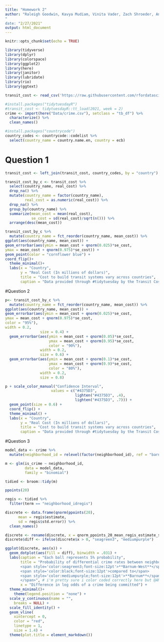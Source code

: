 ```yaml
---
title: "Homework 2"
author: "Raleigh Goodwin, Kavya Mudiam, Vinita Vader, Zach Shroeder, Ann-Marie Barrett"
"
date: "2/27/2021"
output: html_document
---
```


```r
knitr::opts_chunk$set(echo = TRUE)
```

```r
library(tidyverse)
library(dplyr)
library(colorspace)
library(ggplot2)
library(here)
library(janitor)
library(lubridate)
library(rio)
library(ggtext)

transit_cost <- read_csv('https://raw.githubusercontent.com/rfordatascience/tidytuesday/master/data/2021/2021-01-05/transit_cost.csv')

#install.packages("tidytuesdayR")
#transit_cost <- tidytuesdayR::tt_load(2021, week = 2)
crime <- import(here("Data/crime.csv"), setclass = "tb_df") %>% 
  characterize() %>% 
  clean_names()

#install.packages("countrycode")
country_codes <- countrycode::codelist %>% 
  select(country_name = country.name.en, country = ecb)
```

# Question 1
```r
transit_cost <- left_join(transit_cost, country_codes, by = "country")

transit_cost_by_c <- transit_cost %>% 
  select(country_name, real_cost) %>% 
  drop_na() %>% 
  mutate(country_name = factor(country_name),
         real_cost = as.numeric(real_cost)) %>%
  drop_na() %>% 
  group_by(country_name) %>% 
  summarize(mean_cost = mean(real_cost),
            se_cost = sd(real_cost)/sqrt(n())) %>% 
  arrange(desc(mean_cost))

transit_cost_by_c %>%
  mutate(country_name = fct_reorder(country_name, mean_cost)) %>% 
ggplot(aes(country_name, mean_cost)) +
geom_errorbar(aes(ymin = mean_cost + qnorm(0.025)*se_cost,
ymax = mean_cost + qnorm(0.975)*se_cost)) +
geom_point(color = "cornflower blue") +
coord_flip()+
  theme_minimal()+
  labs(x = "Country",
       y = "Real Cost (In millions of dollars)",
       title = "Cost to build transit systems vary across countries",
       caption = "Data provided through #tidytuesday by the Transit Costs Project")
```


#Question 2
```r
p<- transit_cost_by_c %>%
  mutate(country_name = fct_reorder(country_name, mean_cost)) %>% 
ggplot(aes(country_name, mean_cost)) +
geom_errorbar(aes(ymin = mean_cost + qnorm(0.025)*se_cost,
ymax = mean_cost + qnorm(0.975)*se_cost,
color = "95%"),
width = 0.2,
                size = 0.4) + 
  geom_errorbar(aes(ymin = mean_cost + qnorm(0.05)*se_cost,
                    ymax = mean_cost + qnorm(0.95)*se_cost,
                    color = "90%"),
                width = 0.2,
                size = 0.6) + 
  geom_errorbar(aes(ymin = mean_cost + qnorm(0.1)*se_cost,
                    ymax = mean_cost + qnorm(0.9)*se_cost,
                    color = "80%"),
                width = 0.2,
                size = 0.8)

p + scale_color_manual("Confidence Interval",
                     values = c("#4375D3",
                                lighten("#4375D3", .4),
                                lighten("#4375D3", .7))) +
  geom_point(size = 0.6) +
  coord_flip() +
  theme_minimal() +
  labs(x = "Country",
       y = "Real Cost (In millions of dollars)",
       title = "Cost to build transit systems vary across countries",
       caption = "Data provided through #tidytuesday by the Transit Costs Project")

```

#Question 3
```r
model_data <- crime %>% 
  mutate(neighborhood_id = relevel(factor(neighborhood_id), ref = "barnum"))

m <- glm(is_crime ~ neighborhood_id, 
         data = model_data,
         family = "binomial")

tidied <- broom::tidy(m)

ppoints(20)

regis <- tidied %>% 
  filter(term == "neighborhood_idregis")

discrete <- data.frame(qnorm(ppoints(20), 
      mean = regis$estimate,
      sd = regis$std.error)) %>% 
  clean_names()

discrete <- rename(discrete, x = qnorm_ppoints_20_mean_regis_estimate_sd_regis_std_error)
discrete$diff <- ifelse(discrete$x > 0, "seagreen3", "mediumpurple")

ggplot(discrete, aes(x)) +
  geom_dotplot(aes(fill = diff), binwidth = .031) +
  labs(caption = "Each ball represents 5% probability",
       title = "Probability of differential crime rates between neighborhoods <br>
       <span style='color:seagreen3;font-size:12pt'>**Barnum-West**</span>
       <span style='color:black;font-size:12pt'>compared to</span>
       <span style='color:mediumpurple;font-size:12pt'>**Barnum**</span>
       </span>", # i'm pretty sure i color coded correctly here but @AM can you check
       x = "Difference in log odds of a crime being committed") +
  theme_minimal()+
    theme(legend.position = "none") +
  scale_y_continuous(name = "",
    breaks = NULL) +
  scale_fill_identity() +
  geom_vline(
    xintercept = 0, 
    color = "red",
    linetype = 1,
    size = 1.4) +
  theme(plot.title = element_markdown())

```

